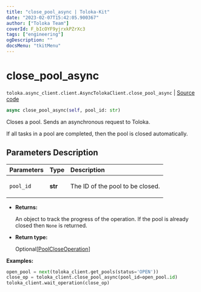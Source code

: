 ```yaml
---
title: "close_pool_async | Toloka-Kit"
date: "2023-02-07T15:42:05.900367"
author: ["Toloka Team"]
coverId: F_bIcOYF9yjrxkPZrXc3
tags: ["engineering"]
ogDescription: ""
docsMenu: "tkitMenu"
---
```


# close_pool_async
`toloka.async_client.client.AsyncTolokaClient.close_pool_async` | [Source code](https://github.com/Toloka/toloka-kit/blob/v1.1.3/src/async_client/client.py#L0)

```python
async close_pool_async(self, pool_id: str)
```

Closes a pool. Sends an asynchronous request to Toloka.

If all tasks in a pool are completed, then the pool is closed automatically.

## Parameters Description

| Parameters | Type | Description |
| :----------| :----| :-----------|
`pool_id`|**str**|<p>The ID of the pool to be closed.</p>

* **Returns:**

  An object to track the progress of the operation. If the pool is already closed then `None` is returned.

* **Return type:**

  Optional\[[PoolCloseOperation](/docs-new/toloka-kit/reference/toloka.client.operations.PoolCloseOperation)\]

**Examples:**

```python
open_pool = next(toloka_client.get_pools(status='OPEN'))
close_op = toloka_client.close_pool_async(pool_id=open_pool.id)
toloka_client.wait_operation(close_op)
```
